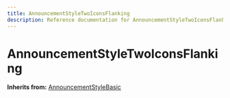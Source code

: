```yaml
---
title: AnnouncementStyleTwoIconsFlanking
description: Reference documentation for AnnouncementStyleTwoIconsFlanking meta class
---
```



# AnnouncementStyleTwoIconsFlanking

**Inherits from:** [AnnouncementStyleBasic](/classes/announcementstylebasic)

<ClassDetails file="/db/classes/AnnouncementStyleTwoIconsFlanking.6a20833f034a.json" />
